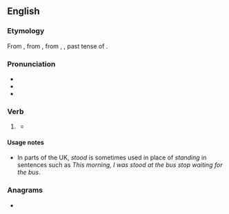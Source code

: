 ==English==

===Etymology===
From {{inh|en|enm|stod}}, from {{inh|en|ang|stōd}}, from {{inh|en|gem-pro|*stōþ}}, {{m|gem-pro|*stōd-}}, past tense of {{m|gem-pro|*standaną|t=to stand}}.

===Pronunciation===
* {{IPA|en|/stʊd/}}
* {{audio|en|en-us-stood.ogg|Audio (US)}}
* {{rhymes|en|ʊd|s=1}}

===Verb===
{{head|en|verb form}}

# {{en-past of|stand}}
#: {{ux|en|This morning a bloke '''stood''' next to me wearing nothing but sandals.}}
#* {{RQ:Maxwell Mirror and the Lamp|chapter=19|passage=At the far end of the houses the head gardener '''stood''' waiting for his mistress, and he gave her strips of bass to tie up her nosegay. This she did slowly and laboriously, with knuckly old fingers that shook.}}

====Usage notes====
* In parts of the UK, ''stood'' is sometimes used in place of ''standing'' in sentences such as ''This morning, I was stood at the bus stop waiting for the bus''.

===Anagrams===
* {{anagrams|en|a=doost|doots|to-dos|todos}}